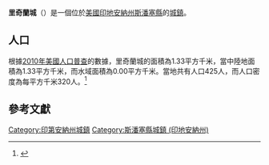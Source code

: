 {{noteTA
|G1=USState
|G2=地名
|G3=Unit
}}
{{Infobox settlement
|name            = 里奇蘭城
|native_name = Richland City
|settlement_type          = [[鎮|城鎮]]
|image_skyline            = Main at Adams, Richland City.jpg
|imagesize                = 250px
|image_map                = Spencer County Indiana Incorporated and Unincorporated areas Richland Highlighted 1864206.svg
|mapsize                  = 250px
|subdivision_type         = [[世界政區索引|國家]]
|subdivision_type1        = [[美国州份|州份]]
|subdivision_type2        = [[印地安納州行政區劃|縣]]
|subdivision_name         = [[美国|美国]]
|subdivision_name1        = [[印地安納州|印地安納州]]
|subdivision_name2        = [[斯潘塞縣_(印地安納州)|斯潘塞縣]]
|elevation_ft             = 390
|elevation_m              = 119
|timezone                 = [[北美东部时区|CST]]
|area_total_km2           = 1.33
|area_land_km2            = 1.33
|area_water_km2           = 0.00
|area_total_sq_mi         = 
|area_land_sq_mi          = 
|area_water_sq_mi         = 
|population_as_of         = [[2010年美國人口普查|2010]]
|population_footnotes     = 
|population_total         = 425
|population_density_km2   = auto
|population_density_sq_mi = auto
|utc_offset               = -5
|coordinates              = {{coord|37|56|43|N|87|10|04|W|display=inline,title}}
| coor_pinpoint           = 
| coordinates_footnotes   = 
|timezone_DST             = EDT
|utc_offset_DST           = -4
|postal_code_type         = [[美國郵區編號|郵區編號]]
|postal_code              = 47634
|area_code                = {{link-en|电话区号812|Area code 812|812}}
|blank_name = [[地名信息系统|GNIS ID]]
|blank_info = 449611<ref name="GNIS">{{cite gnis|449611|Richland City}}</ref>
}}
'''里奇蘭城'''（{{lang-en|Richland City}}）是一個位於[[美國|美國]][[印地安納州|印地安納州]][[斯潘塞縣_(印地安納州)|斯潘塞縣]]的[[鎮|城鎮]]。

== 人口 ==
根據[[2010年美國人口普查|2010年美國人口普查]]的數據，里奇蘭城的面積為1.33平方千米，當中陸地面積為1.33平方千米，而水域面積為0.00平方千米。當地共有人口425人，而人口密度為每平方千米320人。<ref name="GR8">{{cite web|url=http://factfinder2.census.gov|publisher=[[美国人口调查局|美国人口调查局]]|accessdate=2011-05-14|title=American FactFinder|archive-date=2013-09-11|archive-url=https://web.archive.org/web/20130911234518/http://factfinder2.census.gov/|dead-url=no}}</ref>

== 參考文獻 ==
{{reflist}}
{{斯潘塞縣 (印地安納州)}}
{{Indiana-geo-stub}}
{{DEFAULTSORT:Richland City, Indiana}}
[[Category:印第安納州城鎮|Category:印第安納州城鎮]]
[[Category:斯潘塞縣城鎮_(印地安納州)|Category:斯潘塞縣城鎮 (印地安納州)]]